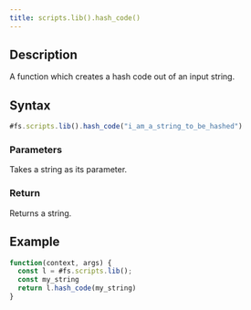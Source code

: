 ```yaml
---
title: scripts.lib().hash_code()
---
```


## Description

A function which creates a hash code out of an input string.

## Syntax

```js
#fs.scripts.lib().hash_code("i_am_a_string_to_be_hashed")
```

### Parameters

Takes a string as its parameter.

### Return

Returns a string.

## Example

```js
function(context, args) {
  const l = #fs.scripts.lib();
  const my_string
  return l.hash_code(my_string)
}
```

